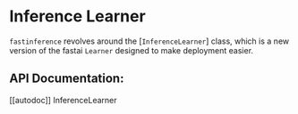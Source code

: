 # Inference Learner

`fastinference` revolves around the [`InferenceLearner`] class, which is a new version of the fastai `Learner` designed to make
deployment easier. 

## API Documentation:

[[autodoc]] InferenceLearner